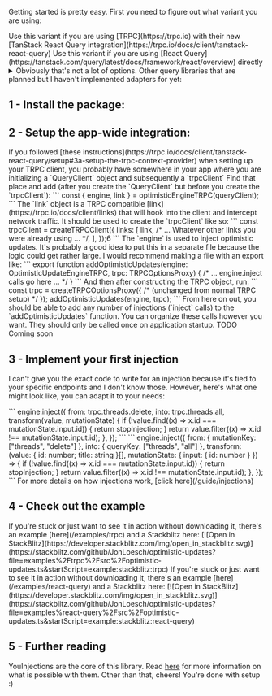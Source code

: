 Getting started is pretty easy. First you need to figure out what variant you are using:

<Codesplit>
  <Codesplit.TRPC>
    Use this variant if you are using [TRPC](https://trpc.io) with their new [TanStack React Query
    integration](https://trpc.io/docs/client/tanstack-react-query)
  </Codesplit.TRPC>
  <Codesplit.ReactQuery>
    Use this variant if you are using [React Query](https://tanstack.com/query/latest/docs/framework/react/overview)
    directly
  </Codesplit.ReactQuery>
</Codesplit>

<details>
  <summary>
    Obviously that's not a lot of options. Other query libraries that are planned but I haven't implemented adapters for
    yet:
  </summary>
  - Tanstack Query with other frameworks: - [Vue Query](https://tanstack.com/query/latest/docs/framework/vue/overview) -
  [Solid Query](https://tanstack.com/query/latest/docs/framework/solid/overview) - [Svelte
  Query](https://tanstack.com/query/latest/docs/framework/svelte/overview) - [SWR](https://swr.vercel.app/) -
  [RTK-Query](https://redux-toolkit.js.org/tutorials/rtk-query) - Maybe
  [react-query-kit](https://github.com/HuolalaTech/react-query-kit)? IDK, haven't looked into it deeply but seems like a
  good fit at first glance. - TRPC with other integrations besides TanStack React Query
  integration](https://trpc.io/docs/client/tanstack-react-query) If any of these would be useful to you, please [let me
  know](/feedback)!
</details>

## 1 - Install the package:

<Codesplit>
  <Codesplit.TRPC>
    <NpmInstall packageName="@optimistic-updates/trpc" />
  </Codesplit.TRPC>
  <Codesplit.ReactQuery>
    <NpmInstall packageName="@optimistic-updates/react-query" />
  </Codesplit.ReactQuery>
</Codesplit>

## 2 - Setup the app-wide integration:

<Codesplit>
  <Codesplit.TRPC>
    If you followed [these instructions](https://trpc.io/docs/client/tanstack-react-query/setup#3a-setup-the-trpc-context-provider) when setting up your TRPC client, you probably have somewhere in your app where you are initializing a `QueryClient` object and subsequently a `trpcClient`  Find that place and add (after you create the `QueryClient` but before you create the `trpcClient`):
    ```
    const { engine, link } = optimisticEngineTRPC(queryClient);
    ```
    The `link` object is a TRPC compatible [link](https://trpc.io/docs/client/links) that will hook into the client and intercept network traffic.  It should be used to create the `trpcClient` like so:
    ```
      const trpcClient = createTRPCClient<AppRouter>({
        links: [
          link,
          /* ... Whatever other links you were already using ... */,
        ],
      });6
    ```
    The `engine` is used to inject optimistic updates.  It's probably a good idea to put this in a separate file because the logic could get rather large.  I would recommend making a file with an export like:
    ```
      export function addOptimisticUpdates(engine: OptimisticUpdateEngineTRPC, trpc: TRPCOptionsProxy<AppRouter>) {
        /* ... engine.inject calls go here ... */
      }
    ```
    And then after constructing the TRPC object, run:
    ```
      const trpc = createTRPCOptionsProxy<AppRouter>({
        /* (unchanged from normal TRPC setup) */
      });
      addOptimisticUpdates(engine, trpc);
    ```
    From here on out, you should be able to add any number of injections (`inject` calls) to the `addOptimisticUpdates` function.  You can organize these calls however you want.  They should only be called once on application startup.
  </Codesplit.TRPC>
  <Codesplit.ReactQuery>
    TODO Coming soon
  </Codesplit.ReactQuery>
</Codesplit>

## 3 - Implement your first injection

I can't give you the exact code to write for an injection because it's tied to your specific endpoints and I don't know those. However, here's what one might look like, you can adapt it to your needs:

<Codesplit>
  <Codesplit.TRPC>
    ```
      engine.inject({
        from: trpc.threads.delete,
        into: trpc.threads.all,
        transform(value, mutationState) {
          if (!value.find((x) => x.id === mutationState.input.id)) {
            return stopInjection;
          }
          return value.filter((x) => x.id !== mutationState.input.id);
        },
      });
    ```
  </Codesplit.TRPC>
  <Codesplit.ReactQuery>
    ```
      engine.inject({
        from: { mutationKey: ["threads", "delete"] },
        into: { queryKey: ["threads", "all"] },
        transform: (value: { id: number; title: string }[], mutationState: { input: { id: number } }) => {
          if (!value.find((x) => x.id === mutationState.input.id)) {
            return stopInjection;
          }
          return value.filter((x) => x.id !== mutationState.input.id);
        },
      });
    ```
  </Codesplit.ReactQuery>
</Codesplit>
For more details on how injections work, [click here](/guide/injections)

## 4 - Check out the example

<Codesplit>
  <Codesplit.TRPC>
    If you're stuck or just want to see it in action without downloading it, there's an example [here](/examples/trpc)
    and a Stackblitz here: [![Open in
    StackBlitz](https://developer.stackblitz.com/img/open_in_stackblitz.svg)](https://stackblitz.com/github/JonLoesch/optimistic-updates?file=examples%2Ftrpc%2Fsrc%2Foptimistic-updates.ts&startScript=example:stackblitz:trpc)
  </Codesplit.TRPC>
  <Codesplit.ReactQuery>
    If you're stuck or just want to see it in action without downloading it, there's an example
    [here](/examples/react-query) and a Stackblitz here: [![Open in
    StackBlitz](https://developer.stackblitz.com/img/open_in_stackblitz.svg)](https://stackblitz.com/github/JonLoesch/optimistic-updates?file=examples%react-query%2Fsrc%2Foptimistic-updates.ts&startScript=example:stackblitz:react-query)
  </Codesplit.ReactQuery>
</Codesplit>

## 5 - Further reading

YouInjections are the core of this library. Read [here](/guide/injections) for more information on what is possible with them. Other than that, cheers! You're done with setup :)
